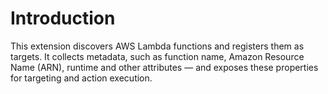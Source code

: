 # Introduction

This extension discovers AWS Lambda functions and registers them as targets. It collects metadata, such as function name, Amazon Resource Name (ARN), runtime and other attributes — and exposes these properties for targeting and action execution.
